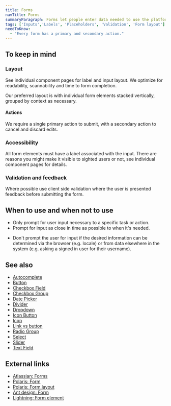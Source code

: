 ```yaml
---
title: Forms
navTitle: Forms
summaryParagraph: Forms let people enter data needed to use the platform.
tags: ['Inputs','Labels', 'Placeholders', 'Validation', 'Form layout']
needToKnow:
  - "Every form has a primary and secondary action."
---
```



## To keep in mind

### Layout

See individual component pages for label and input layout.
We optimize for readability, scannability and time to form completion.

Our preferred layout is with individual form elements stacked vertically, grouped by context as necessary. 

#### Actions

We require a single primary action to submit, with a secondary action to cancel and discard edits.

### Accessibility

All form elements must have a label associated with the input. There are reasons you might make it visible to sighted users or not, see individual component pages for details.

### Validation and feedback

Where possible use client side validation where the user is presented feedback before submitting the form.

## When to use and when not to use

<WhenToUseAndWhenNotToUse>
<WhenToUse>

- Only prompt for user input necessary to a specific task or action.
- Prompt for input as close in time as possible to when it's needed. 

</WhenToUse>
<WhenNotToUse>

- Don't prompt the user for input if the desired information can be determined via the browser (e.g. locale) or from data elsewhere in the system (e.g. asking a signed in user for their username).

</WhenNotToUse>
</WhenToUseAndWhenNotToUse>

## See also

- [Autocomplete](/components/autocomplete)
- [Button](/components/button)
- [Checkbox Field](/components/checkbox-field)
- [Checkbox Group](/components/checkbox-group)
- [Date Picker](/components/date-picker)
- [Divider](/components/divider)
- [Dropdown](/components/dropdown)
- [Icon Button](/components/icon-button)
- [Icon](/components/icon)
- [Link vs button](/guidelines/link-vs-button)
- [Radio Group](/components/radio-group)
- [Select](/components/select)
- [Slider](/components/slider)
- [Text Field](/components/text-field)

## External links

- [Atlassian: Forms](https://www.atlassian.design/guidelines/product/patterns/forms)
- [Polaris: Form](https://polaris.shopify.com/components/forms/form)
- [Polaris: Form layout](https://polaris.shopify.com/components/forms/form-layout)
- [Ant design: Form](https://ant.design/components/form/?locale=en-US#header)
- [Lightning: Form element](https://www.lightningdesignsystem.com/components/form-element/)
